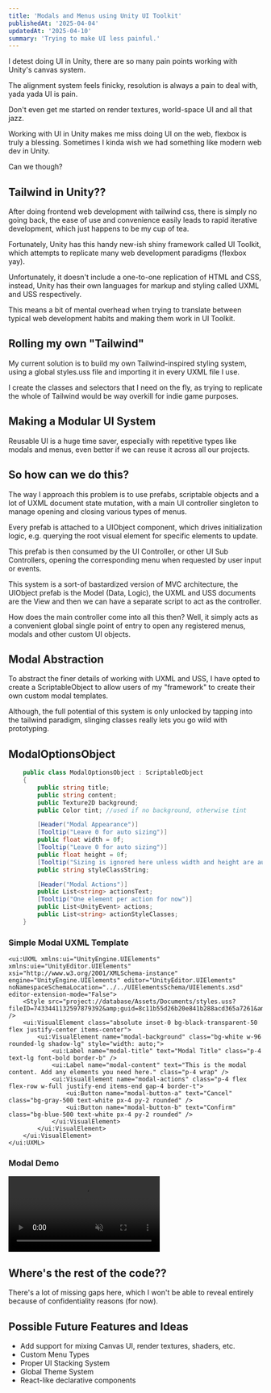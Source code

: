 ```yaml
---
title: 'Modals and Menus using Unity UI Toolkit'
publishedAt: '2025-04-04'
updatedAt: '2025-04-10'
summary: 'Trying to make UI less painful.'
---
```


I detest doing UI in Unity, there are so many pain points working with Unity's canvas system. 

The alignment system feels finicky, resolution is always a pain to deal with, yada yada UI is pain.

Don't even get me started on render textures, world-space UI and all that jazz.

Working with UI in Unity makes me miss doing UI on the web, flexbox is truly a blessing. Sometimes I kinda wish we had something like modern web dev in Unity.

Can we though?

## Tailwind in Unity??

After doing frontend web development with tailwind css, there is simply no going back, the ease of use and convenience easily leads to rapid iterative development, which just happens to be my cup of tea.

Fortunately, Unity has this handy new-ish shiny framework called UI Toolkit, which attempts to replicate many web development paradigms (flexbox yay).

Unfortunately, it doesn't include a one-to-one replication of HTML and CSS, instead, Unity has their own languages for markup and styling called UXML and USS respectively.

This means a bit of mental overhead when trying to translate between typical web development habits and making them work in UI Toolkit.

## Rolling my own "Tailwind"

My current solution is to build my own Tailwind-inspired styling system, using a global styles.uss file and importing it in every UXML file I use.

I create the classes and selectors that I need on the fly, as trying to replicate the whole of Tailwind would be way overkill for indie game purposes.

## Making a Modular UI System

Reusable UI is a huge time saver, especially with repetitive types like modals and menus, even better if we can reuse it across all our projects.

## So how can we do this?

The way I approach this problem is to use prefabs, scriptable objects and a lot of UXML document state mutation, with a main UI controller singleton to manage opening and closing various types of menus.

Every prefab is attached to a UIObject component, which drives initialization logic, e.g. querying the root visual element for specific elements to update.

This prefab is then consumed by the UI Controller, or other UI Sub Controllers, opening the corresponding menu when requested by user input or events.

This system is a sort-of bastardized version of MVC architecture, the UIObject prefab is the Model (Data, Logic), the UXML and USS documents are the View and then we can have a separate script to act as the controller.

How does the main controller come into all this then? Well, it simply acts as a convenient global single point of entry to open any registered menus, modals and other custom UI objects.

## Modal Abstraction
To abstract the finer details of working with UXML and USS, I have opted to create a ScriptableObject to allow users of my "framework" to create their own custom modal templates.

Although, the full potential of this system is only unlocked by tapping into the tailwind paradigm, slinging classes really lets you go wild with prototyping.

## ModalOptionsObject
```cs
    public class ModalOptionsObject : ScriptableObject
    {
        public string title;
        public string content;
        public Texture2D background;
        public Color tint; //used if no background, otherwise tint

        [Header("Modal Appearance")]
        [Tooltip("Leave 0 for auto sizing")]
        public float width = 0f;
        [Tooltip("Leave 0 for auto sizing")]
        public float height = 0f;
        [Tooltip("Sizing is ignored here unless width and height are auto")]
        public string styleClassString;

        [Header("Modal Actions")]
        public List<string> actionsText;
        [Tooltip("One element per action for now")]
        public List<UnityEvent> actions;
        public List<string> actionStyleClasses;
    }
```

### Simple Modal UXML Template
```UXML
<ui:UXML xmlns:ui="UnityEngine.UIElements" xmlns:uie="UnityEditor.UIElements" xsi="http://www.w3.org/2001/XMLSchema-instance" engine="UnityEngine.UIElements" editor="UnityEditor.UIElements" noNamespaceSchemaLocation="../../UIElementsSchema/UIElements.xsd" editor-extension-mode="False">
    <Style src="project://database/Assets/Documents/styles.uss?fileID=7433441132597879392&amp;guid=8c11b55d26b20e841b288acd365a7261&amp;type=3#styles" />
    <ui:VisualElement class="absolute inset-0 bg-black-transparent-50 flex justify-center items-center">
        <ui:VisualElement name="modal-background" class="bg-white w-96 rounded-lg shadow-lg" style="width: auto;">
            <ui:Label name="modal-title" text="Modal Title" class="p-4 text-lg font-bold border-b" />
            <ui:Label name="modal-content" text="This is the modal content. Add any elements you need here." class="p-4 wrap" />
            <ui:VisualElement name="modal-actions" class="p-4 flex flex-row w-full justify-end items-end gap-4 border-t">
                <ui:Button name="modal-button-a" text="Cancel" class="bg-gray-500 text-white px-4 py-2 rounded" />
                <ui:Button name="modal-button-b" text="Confirm" class="bg-blue-500 text-white px-4 py-2 rounded" />
            </ui:VisualElement>
        </ui:VisualElement>
    </ui:VisualElement>
</ui:UXML>
```

### Modal Demo
<video autoPlay preload="auto" playsInline muted loop>
    <source src="/videos/unity-ui-painge/modal.mp4" type="video/mp4" />
</video>

## Where's the rest of the code??
There's a lot of missing gaps here, which I won't be able to reveal entirely because of confidentiality reasons (for now).

## Possible Future Features and Ideas
- Add support for mixing Canvas UI, render textures, shaders, etc.
- Custom Menu Types
- Proper UI Stacking System
- Global Theme System
- React-like declarative components
